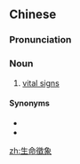 ==Chinese==
{{zh-forms|s=生命征象|type=22}}

===Pronunciation===
{{zh-pron
|m=shēngmìng zhēngxiàng
|c=sang1 ming6 zing1 zoeng6
|cat=n
}}

===Noun===
{{zh-noun}}

# [[vital signs]]

====Synonyms====
* {{zh-l|生命跡象}}
* {{zh-l|生命體徵}}

[[zh:生命徵象]]